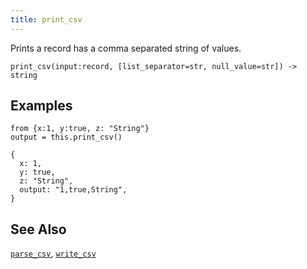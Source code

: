 ```yaml
---
title: print_csv
---
```



Prints a record has a comma separated string of values.

```tql
print_csv(input:record, [list_separator=str, null_value=str]) -> string
```

<Docs operator="print_csv" separator_text="comma" list_sep=";" null_value=""/>

## Examples

```tql
from {x:1, y:true, z: "String"}
output = this.print_csv()
```
```tql
{
  x: 1,
  y: true,
  z: "String",
  output: "1,true,String",
}
```

## See Also

[`parse_csv`](./parse_csv.mdx), [`write_csv`](../operators/write_csv.md)
